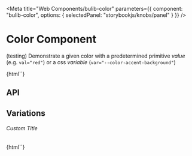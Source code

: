 
<Meta 
  title="Web Components/bulib-color"
  parameters={{
    component: "bulib-color",
    options: { selectedPanel: "storybookjs/knobs/panel" }
  }}
/>

# Color Component

(testing) Demonstrate a given color with a predetermined primitive _value_ (e.g. `val="red"`) 
  or a css _variable_ (`var="--color-accent-background"`)

<Preview withToolbar>
  <Story name="Value">
    {html`<bulib-color val="red"></bulib-color>`}
  </Story>
</Preview>

## API

<Props of="bulib-color" />

## Variations

###### Custom Title

<Preview withToolbar>
  <Story name="Variable">
    {html`<bulib-color var="--color-accent-background" white></bulib-color>`}
  </Story>
</Preview>
